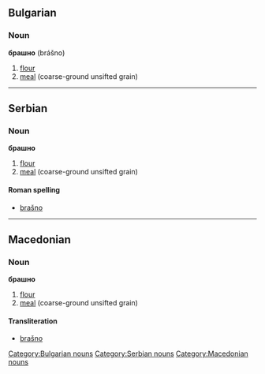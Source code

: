 ==Bulgarian==
[[Category:Bulgarian nouns]]
===Noun===
'''брашно''' (brášno) {{n}}

#[[flour]]
#[[meal]] (coarse-ground unsifted grain)

----

==Serbian==
===Noun===
'''брашно''' {{n}}
#[[flour]]
#[[meal]] (coarse-ground unsifted grain)
====Roman spelling====
*[[brašno#Serbian|brašno]]
[[Category:Serbian nouns]]

----

==Macedonian==
===Noun===
'''брашно''' {{n}}
#[[flour]]
#[[meal]] (coarse-ground unsifted grain)
====Transliteration====
*[[brašno]]
[[Category:Macedonian nouns]]